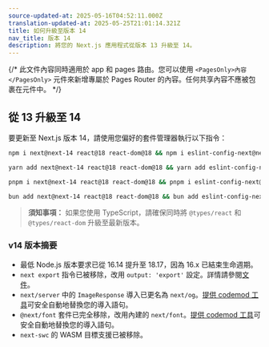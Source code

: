 ```yaml
---
source-updated-at: 2025-05-16T04:52:11.000Z
translation-updated-at: 2025-05-25T21:01:14.321Z
title: 如何升級至版本 14
nav_title: 版本 14
description: 將您的 Next.js 應用程式從版本 13 升級至 14。
---
```


{/* 此文件內容同時適用於 app 和 pages 路由。您可以使用 `<PagesOnly>內容</PagesOnly>` 元件來新增專屬於 Pages Router 的內容。任何共享內容不應被包裹在元件中。 */}

## 從 13 升級至 14

要更新至 Next.js 版本 14，請使用您偏好的套件管理器執行以下指令：

```bash filename="終端機"
npm i next@next-14 react@18 react-dom@18 && npm i eslint-config-next@next-14 -D
```

```bash filename="終端機"
yarn add next@next-14 react@18 react-dom@18 && yarn add eslint-config-next@next-14 -D
```

```bash filename="終端機"
pnpm i next@next-14 react@18 react-dom@18 && pnpm i eslint-config-next@next-14 -D
```

```bash filename="終端機"
bun add next@next-14 react@18 react-dom@18 && bun add eslint-config-next@next-14 -D
```

> **須知事項：** 如果您使用 TypeScript，請確保同時將 `@types/react` 和 `@types/react-dom` 升級至最新版本。

### v14 版本摘要

- 最低 Node.js 版本要求已從 16.14 提升至 18.17，因為 16.x 已結束生命週期。
- `next export` 指令已被移除，改用 `output: 'export'` 設定。詳情請參閱[文件](https://nextjs.org/docs/app/guides/static-exports)。
- `next/server` 中的 `ImageResponse` 導入已更名為 `next/og`。[提供 codemod 工具](/docs/app/guides/upgrading/codemods#next-og-import)可安全自動地替換您的導入語句。
- `@next/font` 套件已完全移除，改用內建的 `next/font`。[提供 codemod 工具](/docs/app/guides/upgrading/codemods#built-in-next-font)可安全自動地替換您的導入語句。
- `next-swc` 的 WASM 目標支援已被移除。